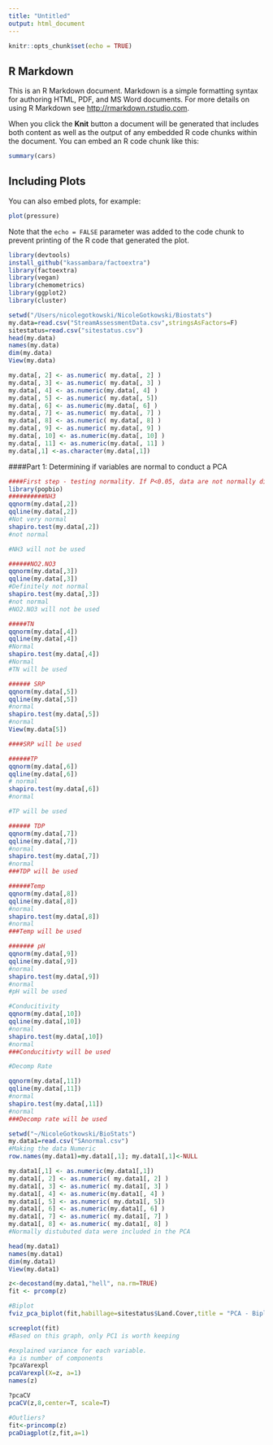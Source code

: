 ```yaml
---
title: "Untitled"
output: html_document
---
```


```r
knitr::opts_chunk$set(echo = TRUE)
```

## R Markdown

This is an R Markdown document. Markdown is a simple formatting syntax for authoring HTML, PDF, and MS Word documents. For more details on using R Markdown see <http://rmarkdown.rstudio.com>.

When you click the **Knit** button a document will be generated that includes both content as well as the output of any embedded R code chunks within the document. You can embed an R code chunk like this:

```r
summary(cars)
```

## Including Plots

You can also embed plots, for example:

```r
plot(pressure)
```

Note that the `echo = FALSE` parameter was added to the code chunk to prevent printing of the R code that generated the plot.

```r
library(devtools)
install_github("kassambara/factoextra")
library(factoextra)
library(vegan)
library(chemometrics)
library(ggplot2)
library(cluster)
```


```r
setwd("/Users/nicolegotkowski/NicoleGotkowski/Biostats")
my.data=read.csv("StreamAssessmentData.csv",stringsAsFactors=F)
sitestatus=read.csv("sitestatus.csv")
head(my.data)
names(my.data)
dim(my.data)
View(my.data)
```


```r
my.data[, 2] <- as.numeric( my.data[, 2] )
my.data[, 3] <- as.numeric( my.data[, 3] )
my.data[, 4] <- as.numeric(my.data[, 4] )
my.data[, 5] <- as.numeric( my.data[, 5])
my.data[, 6] <- as.numeric(my.data[, 6] )
my.data[, 7] <- as.numeric( my.data[, 7] )
my.data[, 8] <- as.numeric( my.data[, 8] )
my.data[, 9] <- as.numeric( my.data[, 9] )
my.data[, 10] <- as.numeric(my.data[, 10] )
my.data[, 11] <- as.numeric(my.data[, 11] )
my.data[,1] <-as.character(my.data[,1])
```

####Part 1: Determining if variables are normal to conduct a PCA 


```r
####First step - testing normality. If P<0.05, data are not normally distributed)
library(popbio)
##########NH3
qqnorm(my.data[,2])
qqline(my.data[,2])
#Not very normal
shapiro.test(my.data[,2])   
#not normal

#NH3 will not be used
```


```r

######NO2.NO3
qqnorm(my.data[,3])
qqline(my.data[,3])
#Definitely not normal
shapiro.test(my.data[,3]) 
#not normal
#NO2.NO3 will not be used
```

```r
#####TN 
qqnorm(my.data[,4])
qqline(my.data[,4])
#Normal
shapiro.test(my.data[,4])
#Normal
#TN will be used
```


```r
###### SRP
qqnorm(my.data[,5])
qqline(my.data[,5])
#normal
shapiro.test(my.data[,5])
#normal
View(my.data[5])

####SRP will be used
```

```r
######TP
qqnorm(my.data[,6])
qqline(my.data[,6])
# normal
shapiro.test(my.data[,6]) 
#normal

#TP will be used
```

```r
###### TDP
qqnorm(my.data[,7])
qqline(my.data[,7])
#normal
shapiro.test(my.data[,7]) 
#normal
###TDP will be used
```


```r
######Temp
qqnorm(my.data[,8])
qqline(my.data[,8])
#normal
shapiro.test(my.data[,8])
#normal
###Temp will be used
```

```r
####### pH
qqnorm(my.data[,9])
qqline(my.data[,9])
#normal
shapiro.test(my.data[,9])
#normal
#pH will be used
```


```r
#Conducitivity 
qqnorm(my.data[,10])
qqline(my.data[,10])
#normal
shapiro.test(my.data[,10])
#normal
###Conducitivty will be used
```

```r
#Decomp Rate

qqnorm(my.data[,11])
qqline(my.data[,11])
#normal
shapiro.test(my.data[,11])
#normal
###Decomp rate will be used
```

```r
setwd("~/NicoleGotkowski/BioStats")
my.data1=read.csv("SAnormal.csv")
#Making the data Numeric 
row.names(my.data1)=my.data1[,1]; my.data1[,1]<-NULL

my.data1[,1] <- as.numeric(my.data1[,1])
my.data1[, 2] <- as.numeric( my.data1[, 2] )
my.data1[, 3] <- as.numeric( my.data1[, 3] )
my.data1[, 4] <- as.numeric(my.data1[, 4] )
my.data1[, 5] <- as.numeric( my.data1[, 5])
my.data1[, 6] <- as.numeric(my.data1[, 6] )
my.data1[, 7] <- as.numeric( my.data1[, 7] )
my.data1[, 8] <- as.numeric( my.data1[, 8] )
#Normally distubuted data were included in the PCA
```


```r
head(my.data1)
names(my.data1)
dim(my.data1)
View(my.data1)
```


```r
z<-decostand(my.data1,"hell", na.rm=TRUE)
fit <- prcomp(z)
```

```r
#Biplot
fviz_pca_biplot(fit,habillage=sitestatus$Land.Cover,title = "PCA - Biplot")
```


```r
screeplot(fit)
#Based on this graph, only PC1 is worth keeping
```


```r
#explained variance for each variable.
#a is number of components
?pcaVarexpl
pcaVarexpl(X=z, a=1)
names(z)
```


```r
?pcaCV
pcaCV(z,8,center=T, scale=T)
```

```r
#Outliers?
fit<-princomp(z)
pcaDiagplot(z,fit,a=1)
```
